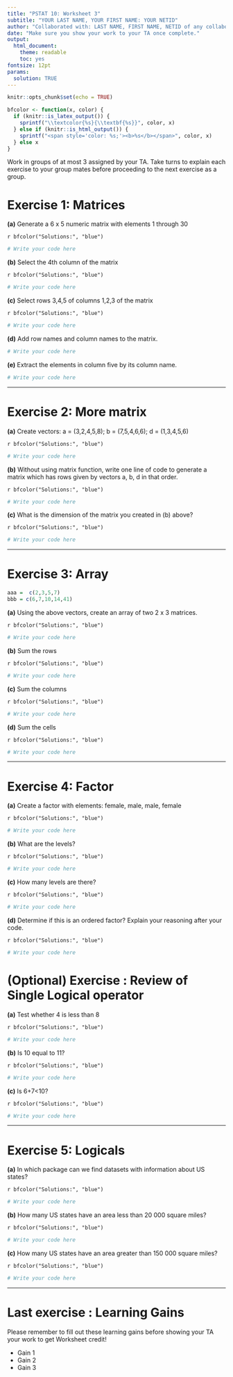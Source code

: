 ---
title: "PSTAT 10: Worksheet 3"
subtitle: "YOUR LAST NAME, YOUR FIRST NAME: YOUR NETID"
author: "Collaborated with: LAST NAME, FIRST NAME, NETID of any collaboraters"
date: "Make sure you show your work to your TA once complete."
output:
  html_document:
    theme: readable
    toc: yes
fontsize: 12pt
params:
  solution: TRUE
---

```{r setup, include=FALSE}
knitr::opts_chunk$set(echo = TRUE)
```

```{r, echo = F}
bfcolor <- function(x, color) {
  if (knitr::is_latex_output()) {
    sprintf("\\textcolor{%s}{\\textbf{%s}}", color, x)
  } else if (knitr::is_html_output()) {
    sprintf("<span style='color: %s;'><b>%s</b></span>", color, x)
  } else x
}
```

Work in groups of at most 3 assigned by your TA. Take turns to explain each exercise to your group mates before proceeding to the next exercise as a group. 


# Exercise 1: Matrices

**(a)** Generate a 6 x 5 numeric matrix with elements 1 through 30

`r bfcolor("Solutions:", "blue")`

```{r}
# Write your code here
```




**(b)** Select the 4th column of the matrix

`r bfcolor("Solutions:", "blue")`

```{r}
# Write your code here
```




**(c)** Select rows 3,4,5 of columns 1,2,3 of the matrix

`r bfcolor("Solutions:", "blue")`

```{r}
# Write your code here
```



**(d)** Add row names and column names to the matrix. 

```{r}
# Write your code here
```



**(e)** Extract the elements in column five by its column name.

```{r}
# Write your code here
```

---

# Exercise 2: More matrix 

**(a)** Create vectors: a = (3,2,4,5,8); b = (7,5,4,6,6); d = (1,3,4,5,6)

`r bfcolor("Solutions:", "blue")` 

```{r}
# Write your code here
```



**(b)** Without using matrix function, write one line of code to generate a matrix which has rows given by vectors a, b, d in that order. 

`r bfcolor("Solutions:", "blue")`

```{r}
# Write your code here
```


**(c)** What is the dimension of the matrix you created in (b) above?

`r bfcolor("Solutions:", "blue")`

```{r}
# Write your code here
```

---

# Exercise 3: Array

```{r}
aaa =  c(2,3,5,7)
bbb = c(6,7,10,14,41)
```

**(a)** Using the above vectors, create an array of two 2 x 3 matrices.

`r bfcolor("Solutions:", "blue")`

```{r}
# Write your code here

```



**(b)** Sum the rows 

`r bfcolor("Solutions:", "blue")`

```{r}
# Write your code here
```




**(c)** Sum the columns

`r bfcolor("Solutions:", "blue")`

```{r}
# Write your code here
```




**(d)** Sum the cells

`r bfcolor("Solutions:", "blue")`

```{r}
# Write your code here
```

---

# Exercise 4: Factor

**(a)** Create a factor with elements: female, male, male, female 

`r bfcolor("Solutions:", "blue")`

```{r}
# Write your code here
```


**(b)** What are the levels?

`r bfcolor("Solutions:", "blue")`

```{r}
# Write your code here
```



**(c)** How many levels are there?

`r bfcolor("Solutions:", "blue")`

```{r}
# Write your code here
```



**(d)** Determine if this is an ordered factor? Explain your reasoning after your code. 

`r bfcolor("Solutions:", "blue")`

```{r}
# Write your code here
```


# (Optional) Exercise : Review of Single Logical operator


**(a)** Test whether 4 is less than 8

`r bfcolor("Solutions:", "blue")`

```{r}
# Write your code here
```



**(b)** Is 10 equal to 11?

`r bfcolor("Solutions:", "blue")`

```{r}
# Write your code here
```



**(c)** Is 6+7<10?

`r bfcolor("Solutions:", "blue")`

```{r}
# Write your code here
```

---

# Exercise 5: Logicals 

**(a)** In which package can we find datasets with information about US states?

`r bfcolor("Solutions:", "blue")`

```{r}
# Write your code here
```


**(b)** How many US states have an area less than 20 000 square miles? 

`r bfcolor("Solutions:", "blue")`

```{r}
# Write your code here

```



**(c)** How many US states have an area greater than 150 000 square miles?

`r bfcolor("Solutions:", "blue")`

```{r}
# Write your code here

```




---

# Last exercise : Learning Gains

Please remember to fill out these learning gains before showing your TA your work to get Worksheet credit!

-   Gain 1
-   Gain 2
-   Gain 3

